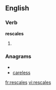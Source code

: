 
==English==

===Verb===
'''rescales'''

# {{third-person singular of|[[rescale]]}}

===Anagrams===
* {{alphagram|aceelrss}}
* [[careless#English|careless]]

[[fr:rescales]]
[[vi:rescales]]